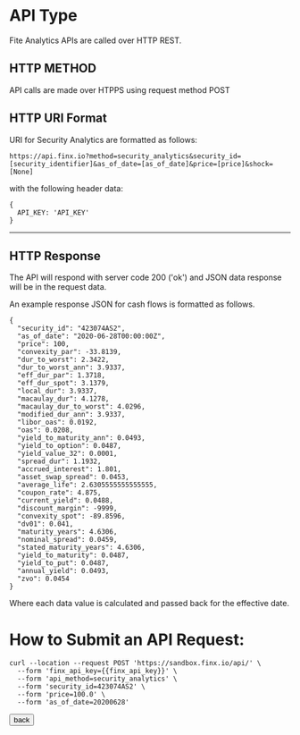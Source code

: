 
<BG />

<div style={{maxWidth: '650px', margin: '0px auto'}}>
<Title>Security Cash Flow API - How it Works</Title>

# API Type

Fite Analytics APIs are called over HTTP REST.

## HTTP METHOD

API calls are made over HTPPS using request method POST

## HTTP URI Format

URI for Security Analytics are formatted as follows:

```
https://api.finx.io?method=security_analytics&security_id=[security_identifier]&as_of_date=[as_of_date]&price=[price]&shock=[None]
```

with the following header data:

```
{
  API_KEY: 'API_KEY'
}
```

___

## HTTP Response

The API will respond with server code 200 ('ok') and JSON data response will be in the request data.

An example response JSON for cash flows is formatted as follows.

```
{
  "security_id": "423074AS2",
  "as_of_date": "2020-06-28T00:00:00Z",
  "price": 100,
  "convexity_par": -33.8139,
  "dur_to_worst": 2.3422,
  "dur_to_worst_ann": 3.9337,
  "eff_dur_par": 1.3718,
  "eff_dur_spot": 3.1379,
  "local_dur": 3.9337,
  "macaulay_dur": 4.1278,
  "macaulay_dur_to_worst": 4.0296,
  "modified_dur_ann": 3.9337,
  "libor_oas": 0.0192,
  "oas": 0.0208,
  "yield_to_maturity_ann": 0.0493,
  "yield_to_option": 0.0487,
  "yield_value_32": 0.0001,
  "spread_dur": 1.1932,
  "accrued_interest": 1.801,
  "asset_swap_spread": 0.0453,
  "average_life": 2.6305555555555555,
  "coupon_rate": 4.875,
  "current_yield": 0.0488,
  "discount_margin": -9999,
  "convexity_spot": -89.8596,
  "dv01": 0.041,
  "maturity_years": 4.6306,
  "nominal_spread": 0.0459,
  "stated_maturity_years": 4.6306,
  "yield_to_maturity": 0.0487,
  "yield_to_put": 0.0487,
  "annual_yield": 0.0493,
  "zvo": 0.0454
}
```

Where each data value is calculated and passed back for the effective date.

# How to Submit an API Request:

```
curl --location --request POST 'https://sandbox.finx.io/api/' \
  --form 'finx_api_key={{finx_api_key}}' \
  --form 'api_method=security_analytics' \
  --form 'security_id=423074AS2' \
  --form 'price=100.0' \
  --form 'as_of_date=20200628'
```

<div>
    <Button  href="/how-it-works">
    back
    </Button>
</div>
<br/>
<br/>
<br/>
</div>

